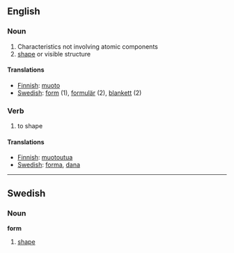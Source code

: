 ==English==
===Noun===
# Characteristics not involving atomic components
#[[shape]] or visible structure

====Translations====
*[[Finnish]]: [[muoto]]
*[[Swedish]]: [[form]] (1), [[formulär]] (2), [[blankett]] (2)

===Verb===
#to shape

====Translations====
*[[Finnish]]: [[muotoutua]]
*[[Swedish]]: [[forma]], [[dana]]


<!---
===Translations===

*Dutch: [[vorm]], [[formulier]]
*German: Form, [[Formular]]
*Spanish: [[hoja]]
-->

----
==Swedish==
===Noun===
'''form'''
#[[shape]]